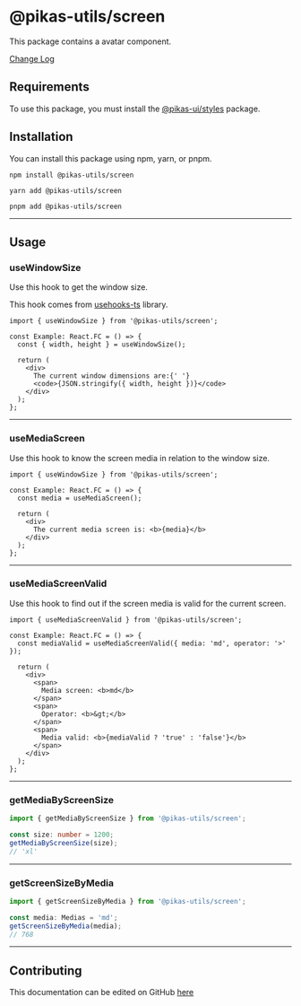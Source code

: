 
<NextSeo title="Screen" />

# @pikas-utils/screen

This package contains a avatar component.

<a href="https://github.com/Achaak/pikas/blob/main/packages/utils/screen/CHANGELOG.md">
  Change Log
</a>

## Requirements

To use this package, you must install the <a href={stylesLink}>@pikas-ui/styles</a> package.

## Installation

You can install this package using npm, yarn, or pnpm.

```
npm install @pikas-utils/screen
```

```
yarn add @pikas-utils/screen
```

```
pnpm add @pikas-utils/screen
```

---

## Usage

### useWindowSize

Use this hook to get the window size.

This hook comes from [usehooks-ts](https://usehooks-ts.com/react-hook/use-window-size) library.

<UseWindowSizeExample />

```tsx
import { useWindowSize } from '@pikas-utils/screen';

const Example: React.FC = () => {
  const { width, height } = useWindowSize();

  return (
    <div>
      The current window dimensions are:{' '}
      <code>{JSON.stringify({ width, height })}</code>
    </div>
  );
};
```

---

### useMediaScreen

Use this hook to know the screen media in relation to the window size.

<UseMediaScreenExample />

```tsx
import { useWindowSize } from '@pikas-utils/screen';

const Example: React.FC = () => {
  const media = useMediaScreen();

  return (
    <div>
      The current media screen is: <b>{media}</b>
    </div>
  );
};
```

---

### useMediaScreenValid

Use this hook to find out if the screen media is valid for the current screen.

<UseMediaScreenValidExample />

```tsx
import { useMediaScreenValid } from '@pikas-utils/screen';

const Example: React.FC = () => {
  const mediaValid = useMediaScreenValid({ media: 'md', operator: '>' });

  return (
    <div>
      <span>
        Media screen: <b>md</b>
      </span>
      <span>
        Operator: <b>&gt;</b>
      </span>
      <span>
        Media valid: <b>{mediaValid ? 'true' : 'false'}</b>
      </span>
    </div>
  );
};
```

---

### getMediaByScreenSize

```ts
import { getMediaByScreenSize } from '@pikas-utils/screen';

const size: number = 1200;
getMediaByScreenSize(size);
// 'xl'
```

---

### getScreenSizeByMedia

```ts
import { getScreenSizeByMedia } from '@pikas-utils/screen';

const media: Medias = 'md';
getScreenSizeByMedia(media);
// 768
```

---

## Contributing

This documentation can be edited on GitHub [here](https://github.com/Achaak/pikas/blob/main/apps/docs-utils/pages/screen.mdx)
